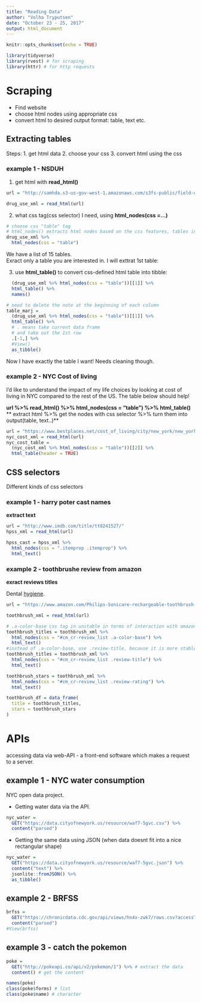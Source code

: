 ```yaml
---
title: "Reading Data"
author: "Volha Tryputsen"
date: "October 23 - 25, 2017"
output: html_document
---
```


```r
knitr::opts_chunk$set(echo = TRUE)

library(tidyverse)
library(rvest) # for scraping
library(httr) # for http requests
```

# Scraping  

* Find website  
* choose html nodes using appropriate css 
* convert html to desired output format: table, text etc.


## Extracting tables   
Steps:
1. get html data
2. choose your css
3. convert html using the css

### example 1 - NSDUH 

1. get html with **read_html()**
```r
url = "http://samhda.s3-us-gov-west-1.amazonaws.com/s3fs-public/field-uploads/2k15StateFiles/NSDUHsaeShortTermCHG2015.htm"

drug_use_xml = read_html(url)
```

2. what css tag(css selector) I need, using **html_nodes(css =...)**
```r
# choose css "table" tag
# html_nodes() extracts html nodes based on the css features, tables in this specific case
drug_use_xml %>%
  html_nodes(css = "table")
```
We have a list of 15 tables.  
Exract only a table you are interested in. I will exttrat 1st table:  

3. use **html_table()** to convert css-defined html table into tibble:  
```r
  (drug_use_xml %>% html_nodes(css = "table"))[[1]] %>%
  html_table() %>%
  names()

# need to delete the note at the beginning of each column
table_marj = 
  (drug_use_xml %>% html_nodes(css = "table"))[[1]] %>%
  html_table() %>%
  # . means take current data frame 
  # and take out the 1st row
  .[-1,] %>% 
  #View()
  as_tibble()
```

Now I have exactly the table I want! Needs cleaning though.  



### example 2 - NYC Cost of living   

I'd like to understand the impact of my life choices by looking at cost of living in NYC compared to the rest of the US. The table below should help!

**url %>% read_html() %>% html_nodes(css = "table") %>% html_table()**
** extract html %>% get the nodes with css selector %>% turn them into output(table, text..)**
```r
url = "https://www.bestplaces.net/cost_of_living/city/new_york/new_york"
nyc_cost_xml = read_html(url)
nyc_cost_table = 
  (nyc_cost_xml %>% html_nodes(css = "table"))[[2]] %>%
  html_table(header = TRUE)
```



## CSS selectors
Different kinds of css selectors

### example 1 - harry poter cast names  
**extract text**

```r
url = "http://www.imdb.com/title/tt0241527/"
hpss_xml = read_html(url)

hpss_cast = hpss_xml %>%
  html_nodes(css = ".itemprop .itemprop") %>% 
  html_text()
```


### example 2 - toothbrushe review from amazon  
**exract reviews titles**

Dental [hygiene](https://www.google.com/search?&rls=en&q=hygiene&ie=UTF-8&oe=UTF-8).

```r
url = "https://www.amazon.com/Philips-Sonicare-rechargeable-toothbrush-HX6211/product-reviews/B00YAR7ZFM/ref=cm_cr_arp_d_viewopt_srt?ie=UTF8&reviewerType=all_reviews&sortBy=recent&pageNumber=2"

toothbrush_xml = read_html(url)

# .a-color-base css tag in unstable in terms of interaction with amazon
toothbrush_titles = toothbrush_xml %>%
  html_nodes(css = "#cm_cr-review_list .a-color-base") %>% 
  html_text()
#instead of .a-color-base, use .review-title, because it is more stable
toothbrush_titles = toothbrush_xml %>%
  html_nodes(css = "#cm_cr-review_list .review-title") %>% 
  html_text()

toothbrush_stars = toothbrush_xml %>%
  html_nodes(css = "#cm_cr-review_list .review-rating") %>% 
  html_text()

toothbrush_df = data_frame(
  title = toothbrush_titles,
  stars = toothbrush_stars
)
```



# APIs 
accessing data via web-API - a front-end software which makes a request to a server.  

## example 1 - NYC water consumption  
NYC open data project.  

* Getting water data via the API. 
```r
nyc_water = 
  GET("https://data.cityofnewyork.us/resource/waf7-5gvc.csv") %>%
  content("parsed")
```

* Getting the same data using JSON (when data doesnt fit into a nice rectangular shape)  
```r
nyc_water = 
  GET("https://data.cityofnewyork.us/resource/waf7-5gvc.json") %>% 
  content("text") %>%
  jsonlite::fromJSON() %>%
  as_tibble()
```

## example 2 - BRFSS

```r
brfss = 
  GET("https://chronicdata.cdc.gov/api/views/hn4x-zwk7/rows.csv?accessType=DOWNLOAD") %>% 
  content("parsed")
#View(brfss)
```


## example 3 - catch the pokemon  

```r
poke = 
  GET("http://pokeapi.co/api/v2/pokemon/1") %>% # extract the data
  content() # get the content

names(poke)
class(poke$forms) # list
class(poke$name) # character
```
